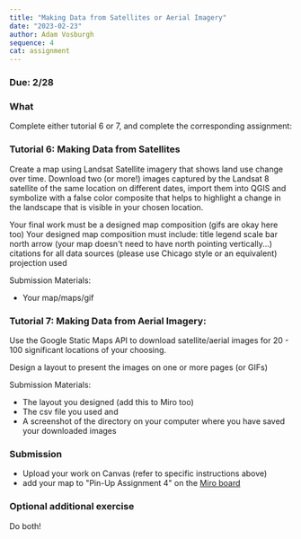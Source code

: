 ```yaml
---
title: "Making Data from Satellites or Aerial Imagery"
date: "2023-02-23"
author: Adam Vosburgh
sequence: 4
cat: assignment
---
```


### Due: 2/28

### What

Complete either tutorial 6 or 7, and complete the corresponding assignment: 

### Tutorial 6: Making Data from Satellites

Create a map using Landsat Satellite imagery that shows land use change over time. Download two (or more!) images captured by the Landsat 8 satellite of the same location on different dates, import them into QGIS and symbolize with a false color composite that helps to highlight a change in the landscape that is visible in your chosen location.

Your final work must be a designed map composition (gifs are okay here too)
Your designed map composition must include:
title
legend
scale bar
north arrow (your map doesn't need to have north pointing vertically...)
citations for all data sources (please use Chicago style or an equivalent)
projection used

Submission Materials:

- Your map/maps/gif
 
### Tutorial 7: Making Data from Aerial Imagery: 

Use the Google Static Maps API to download satellite/aerial images for 20 - 100 significant locations of your choosing.

Design a layout to present the images on one or more pages (or GIFs)

Submission Materials:

- The layout you designed (add this to Miro too)
- The csv file you used and
- A screenshot of the directory on your computer where you have saved your downloaded images


### Submission

- Upload your work on Canvas (refer to specific instructions above) 
- add your map to "Pin-Up Assignment 4" on the [Miro board](https://miro.com/app/board/uXjVN3iSktE=/)

### Optional additional exercise 

Do both!  

